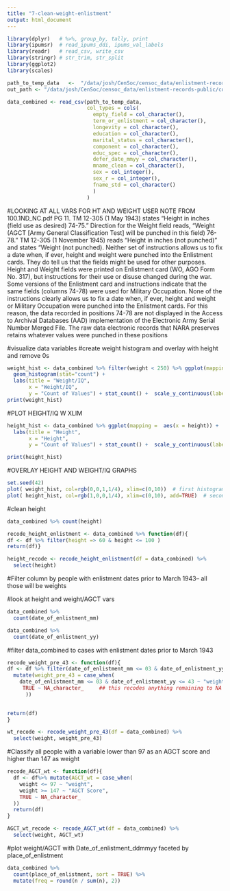 ```yaml
---
title: "7-clean-weight-enlistment"
output: html_document
---
```


```r
library(dplyr)   # %>%, group_by, tally, print
library(ipumsr)  # read_ipums_ddi, ipums_val_labels
library(readr)   # read_csv, write_csv
library(stringr) # str_trim, str_split
library(ggplot2)
library(scales)
```


```r
path_to_temp_data   <-  "/data/josh/CenSoc/censoc_data/enlistment-records-public/code/awenlistmentcode/temp6.csv"
out_path <- "/data/josh/CenSoc/censoc_data/enlistment-records-public/code/awenlistmentcode"
```

```r
data_combined <- read_csv(path_to_temp_data, 
                          col_types = cols(
                            empty_field = col_character(),
                            term_or_enlistment = col_character(),
                            longevity = col_character(),
                            education = col_character(),
                            marital_status = col_character(),
                            component = col_character(),
                            educ_spec = col_character(),
                            defer_date_mmyy = col_character(),
                            mname_clean = col_character(),
                            sex = col_integer(),
                            sex_r = col_integer(),
                            fname_std = col_character()
                            )
                          )
```

#LOOKING AT ALL VARS FOR HT AND WEIGHT
USER NOTE FROM 100.1ND_NC.pdf PG 11.
TM 12-305 (1 May 1943) states "Height in inches (field use as desired) 74-75."
Direction for the Weight field reads, "Weight (AGCT [Army General Classification Test] will be
punched in this field) 76-78." TM 12-305 (1 November 1945) reads "Height in inches (not punched)"
and states "Weight (not punched). Neither set of instructions allows us to fix a date when, if ever, height
and weight were punched into the Enlistment cards. They do tell us that the fields might be used for other
purposes. Height and Weight fields were printed on Enlistment card (WO, AGO Form No. 317), but instructions
for their use or disuse changed during the war. Some versions of the Enlistment card and instructions
indicate that the same fields (columns 74-78) were used for Military Occupation. None of the
instructions clearly allows us to fix a date when, if ever, height and weight or Military Occupation were
punched into the Enlistment cards. For this reason, the data recorded in positions 74-78 are not displayed
in the Access to Archival Databases (AAD) implementation of the Electronic Army Serial Number
Merged File. The raw data electronic records that NARA preserves retains whatever values were
punched in these positions

#visualize data variables 
#create weight histogram and overlay with height and remove 0s

```r

weight_hist <- data_combined %>% filter(weight < 250) %>% ggplot(mapping = aes(x = weight)) +                           # Modify title & axis labels
  geom_histogram(stat="count") +
  labs(title = "Weight/IQ",
       x = "Weight/IQ",
       y = "Count of Values") + stat_count() +  scale_y_continuous(labels = scales::comma)
print(weight_hist)
```

#PLOT HEIGHT/IQ W XLIM

```r
height_hist <- data_combined %>% ggplot(mapping =  aes(x = height)) +                           # Modify title & axis labels geom_histogram(stat="count") +
  labs(title = "Height",
       x = "Height",
       y = "Count of Values") + stat_count() +  scale_y_continuous(labels = scales::comma)

print(height_hist)
```
#OVERLAY HEIGHT AND WEIGHT/IQ GRAPHS
```r
set.seed(42)
plot( weight_hist, col=rgb(0,0,1,1/4), xlim=c(0,10))  # first histogram
plot( height_hist, col=rgb(1,0,0,1/4), xlim=c(0,10), add=TRUE)  # second

```
#clean height
```r
data_combined %>% count(height)
```
```r
recode_height_enlistment <- data_combined %>% function(df){
df <- df %>% filter(height => 60 & height <= 100 )
return(df)}
```

```r
height_recode <- recode_height_enlistment(df = data_combined) %>% 
  select(height)
```


#Filter column by people with enlistment dates prior to March 1943– all those will be weights

#look at height and weight/AGCT vars
```r
data_combined %>% 
  count(date_of_enlistment_mm) 

data_combined %>% 
  count(date_of_enlistment_yy) 
```

#filter data_combined to cases with enlistment dates prior to March 1943
```r
recode_weight_pre_43 <- function(df){
df <- df %>% filter(date_of_enlistment_mm <= 03 & date_of_enlistment_yy <= 43 ) %>%
  mutate(weight_pre_43 = case_when(
    date_of_enlistment_mm <= 03 & date_of_enlistment_yy <= 43 ~ "weight",
     TRUE ~ NA_character_     ## this recodes anything remaining to NA (this is better than blank)
      ))
  

return(df)
}
```

```r
wt_recode <- recode_weight_pre_43(df = data_combined) %>% 
  select(weight, weight_pre_43)
```
#Classify all people with a variable lower than 97 as an AGCT score and higher than 147 as weight 
```r
recode_AGCT_wt <- function(df){
  df <- df%>% mutate(AGCT_wt = case_when(
    weight <= 97 ~ "weight",
    weight >= 147 ~ "AGCT Score",
    TRUE ~ NA_character_
  ))
  return(df)
}
```

```r
AGCT_wt_recode <- recode_AGCT_wt(df = data_combined) %>% 
  select(weight, AGCT_wt)
```

#plot weight/AGCT with Date_of_enlistment_ddmmyy faceted by place_of_enlistment


```r
data_combined %>%
  count(place_of_enlistment, sort = TRUE) %>% 
  mutate(freq = round(n / sum(n), 2))
```
